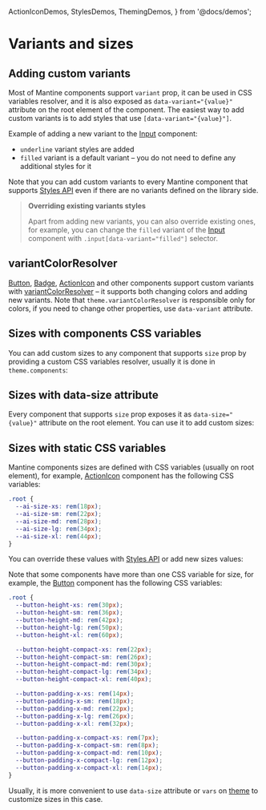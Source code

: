   ActionIconDemos,
  StylesDemos,
  ThemingDemos,
} from '@docs/demos';


# Variants and sizes

## Adding custom variants

Most of Mantine components support `variant` prop, it can be used in CSS variables resolver,
and it is also exposed as `data-variant="{value}"` attribute on the root element of the component.
The easiest way to add custom variants is to add styles that use `[data-variant="{value}"]`.

Example of adding a new variant to the [Input](/core/input) component:

- `underline` variant styles are added
- `filled` variant is a default variant – you do not need to define any additional styles for it

<Demo data={StylesDemos.customVariant} />

Note that you can add custom variants to every Mantine component that supports [Styles API](/styles/styles-api)
even if there are no variants defined on the library side.

> **Overriding existing variants styles**
>
> Apart from adding new variants, you can also override existing ones, for example, you can change the
> `filled` variant of the [Input](/core/input) component with `.input[data-variant="filled"]` selector.

## variantColorResolver

[Button](/core/button), [Badge](/core/badge), [ActionIcon](/core/action-icon) and other
components support custom variants with [variantColorResolver](/theming/colors#colors-variant-resolver)
– it supports both changing colors and adding new variants. Note that `theme.variantColorResolver` is
responsible only for colors, if you need to change other properties, use `data-variant` attribute.

<Demo data={ThemingDemos.variantColorsResolver} />

## Sizes with components CSS variables

You can add custom sizes to any component that supports `size` prop by providing a custom
CSS variables resolver, usually it is done in `theme.components`:

<Demo data={StylesDemos.vars} />

## Sizes with data-size attribute

Every component that supports `size` prop exposes it as `data-size="{value}"` attribute on the root element.
You can use it to add custom sizes:

<Demo data={StylesDemos.dataSize} />

## Sizes with static CSS variables

Mantine components sizes are defined with CSS variables (usually on root element), for example,
[ActionIcon](/core/action-icon) component has the following CSS variables:

```css
.root {
  --ai-size-xs: rem(18px);
  --ai-size-sm: rem(22px);
  --ai-size-md: rem(28px);
  --ai-size-lg: rem(34px);
  --ai-size-xl: rem(44px);
}
```

You can override these values with [Styles API](/styles/styles-api) or add new sizes values:

<Demo data={ActionIconDemos.customSize} />

Note that some components have more than one CSS variable for size, for example,
the [Button](/core/button) component has the following CSS variables:

```css
.root {
  --button-height-xs: rem(30px);
  --button-height-sm: rem(36px);
  --button-height-md: rem(42px);
  --button-height-lg: rem(50px);
  --button-height-xl: rem(60px);

  --button-height-compact-xs: rem(22px);
  --button-height-compact-sm: rem(26px);
  --button-height-compact-md: rem(30px);
  --button-height-compact-lg: rem(34px);
  --button-height-compact-xl: rem(40px);

  --button-padding-x-xs: rem(14px);
  --button-padding-x-sm: rem(18px);
  --button-padding-x-md: rem(22px);
  --button-padding-x-lg: rem(26px);
  --button-padding-x-xl: rem(32px);

  --button-padding-x-compact-xs: rem(7px);
  --button-padding-x-compact-sm: rem(8px);
  --button-padding-x-compact-md: rem(10px);
  --button-padding-x-compact-lg: rem(12px);
  --button-padding-x-compact-xl: rem(14px);
}
```

Usually, it is more convenient to use `data-size` attribute or `vars` on [theme](/theming/theme-object)
to customize sizes in this case.
